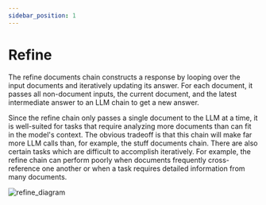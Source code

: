 ```yaml
---
sidebar_position: 1
---
```

# Refine

The refine documents chain constructs a response by looping over the input documents and iteratively updating its answer. For each document, it passes all non-document inputs, the current document, and the latest intermediate answer to an LLM chain to get a new answer.

Since the refine chain only passes a single document to the LLM at a time, it is well-suited for tasks that require analyzing more documents than can fit in the model's context.
The obvious tradeoff is that this chain will make far more LLM calls than, for example, the stuff documents chain.
There are also certain tasks which are difficult to accomplish iteratively. For example, the refine chain can perform poorly when documents frequently cross-reference one another or when a task requires detailed information from many documents.

![refine_diagram](/img/refine.jpg)
